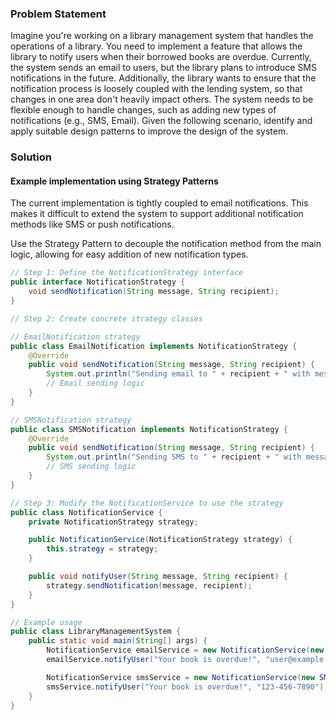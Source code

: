 ### Problem Statement
Imagine you're working on a library management system that handles the operations of a library. You need to implement a feature that allows the library to notify users when their borrowed books are overdue. Currently, the system sends an email to users, but the library plans to introduce SMS notifications in the future. Additionally, the library wants to ensure that the notification process is loosely coupled with the lending system, so that changes in one area don't heavily impact others. The system needs to be flexible enough to handle changes, such as adding new types of notifications (e.g., SMS, Email). Given the following scenario, identify and apply suitable design patterns to improve the design of the system.


### Solution


#### Example implementation using Strategy Patterns
The current implementation is tightly coupled to email notifications. This makes it difficult to extend the system to support additional notification methods like SMS or push notifications.

Use the Strategy Pattern to decouple the notification method from the main logic, allowing for easy addition of new notification types.


``` java copy 
// Step 1: Define the NotificationStrategy interface
public interface NotificationStrategy {
    void sendNotification(String message, String recipient);
}

// Step 2: Create concrete strategy classes

// EmailNotification strategy
public class EmailNotification implements NotificationStrategy {
    @Override
    public void sendNotification(String message, String recipient) {
        System.out.println("Sending email to " + recipient + " with message: " + message);
        // Email sending logic
    }
}

// SMSNotification strategy
public class SMSNotification implements NotificationStrategy {
    @Override
    public void sendNotification(String message, String recipient) {
        System.out.println("Sending SMS to " + recipient + " with message: " + message);
        // SMS sending logic
    }
}

// Step 3: Modify the NotificationService to use the strategy
public class NotificationService {
    private NotificationStrategy strategy;

    public NotificationService(NotificationStrategy strategy) {
        this.strategy = strategy;
    }

    public void notifyUser(String message, String recipient) {
        strategy.sendNotification(message, recipient);
    }
}

// Example usage
public class LibraryManagementSystem {
    public static void main(String[] args) {
        NotificationService emailService = new NotificationService(new EmailNotification());
        emailService.notifyUser("Your book is overdue!", "user@example.com");

        NotificationService smsService = new NotificationService(new SMSNotification());
        smsService.notifyUser("Your book is overdue!", "123-456-7890");
    }
}

```
